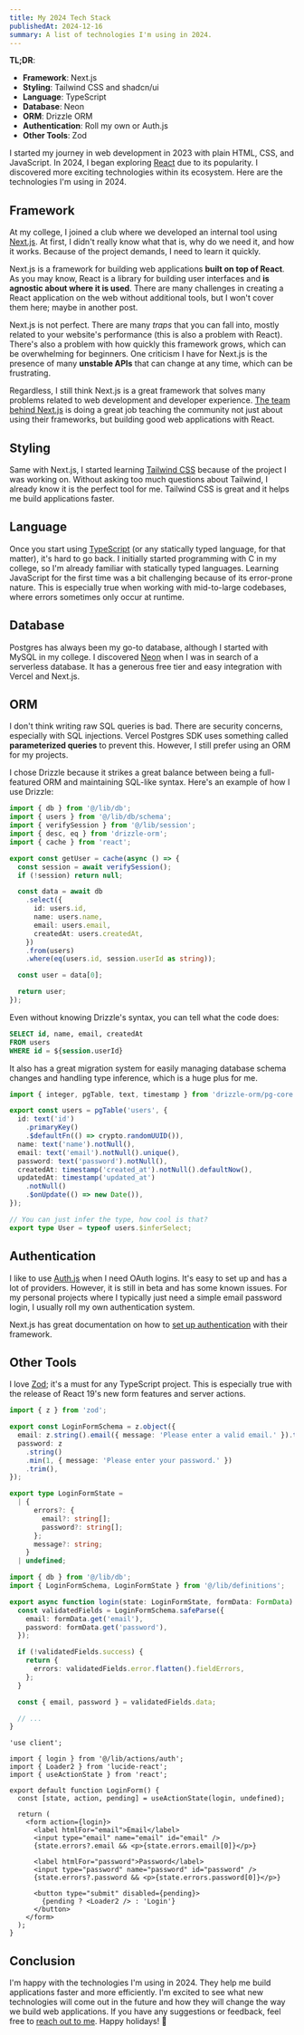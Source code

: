 ```yaml
---
title: My 2024 Tech Stack
publishedAt: 2024-12-16
summary: A list of technologies I'm using in 2024.
---
```


**TL;DR**:

- **Framework**: Next.js
- **Styling**: Tailwind CSS and shadcn/ui
- **Language**: TypeScript
- **Database**: Neon
- **ORM**: Drizzle ORM
- **Authentication**: Roll my own or Auth.js
- **Other Tools**: Zod

I started my journey in web development in 2023 with plain HTML, CSS, and JavaScript. In 2024, I began exploring [React](https://github.com/facebook/react) due to its popularity. I discovered more exciting technologies within its ecosystem. Here are the technologies I'm using in 2024.

## Framework

At my college, I joined a club where we developed an internal tool using [Next.js](https://github.com/vercel/next.js). At first, I didn't really know what that is, why do we need it, and how it works. Because of the project demands, I need to learn it quickly.

Next.js is a framework for building web applications **built on top of React**. As you may know, React is a library for building user interfaces and **is agnostic about where it is used**. There are many challenges in creating a React application on the web without additional tools, but I won't cover them here; maybe in another post.

Next.js is not perfect. There are many _traps_ that you can fall into, mostly related to your website's performance (this is also a problem with React). There's also a problem with how quickly this framework grows, which can be overwhelming for beginners. One criticism I have for Next.js is the presence of many **unstable APIs** that can change at any time, which can be frustrating.

Regardless, I still think Next.js is a great framework that solves many problems related to web development and developer experience. [The team behind Next.js](https://vercel.com) is doing a great job teaching the community not just about using their frameworks, but building good web applications with React.

## Styling

Same with Next.js, I started learning [Tailwind CSS](https://github.com/tailwindlabs/tailwindcss) because of the project I was working on. Without asking too much questions about Tailwind, I already know it is the perfect tool for me. Tailwind CSS is great and it helps me build applications faster.

## Language

Once you start using [TypeScript](https://github.com/microsoft/TypeScript) (or any statically typed language, for that matter), it's hard to go back. I initially started programming with C in my college, so I'm already familiar with statically typed languages. Learning JavaScript for the first time was a bit challenging because of its error-prone nature. This is especially true when working with mid-to-large codebases, where errors sometimes only occur at runtime.

## Database

Postgres has always been my go-to database, although I started with MySQL in my college. I discovered [Neon](https://github.com/neondatabase/neon) when I was in search of a serverless database. It has a generous free tier and easy integration with Vercel and Next.js.

## ORM

I don't think writing raw SQL queries is bad. There are security concerns, especially with SQL injections. Vercel Postgres SDK uses something called **parameterized queries** to prevent this. However, I still prefer using an ORM for my projects.

I chose Drizzle because it strikes a great balance between being a full-featured ORM and maintaining SQL-like syntax. Here's an example of how I use Drizzle:

```typescript
import { db } from '@/lib/db';
import { users } from '@/lib/db/schema';
import { verifySession } from '@/lib/session';
import { desc, eq } from 'drizzle-orm';
import { cache } from 'react';

export const getUser = cache(async () => {
  const session = await verifySession();
  if (!session) return null;

  const data = await db
    .select({
      id: users.id,
      name: users.name,
      email: users.email,
      createdAt: users.createdAt,
    })
    .from(users)
    .where(eq(users.id, session.userId as string));

  const user = data[0];

  return user;
});
```

Even without knowing Drizzle's syntax, you can tell what the code does:

```sql
SELECT id, name, email, createdAt
FROM users
WHERE id = ${session.userId}
```

It also has a great migration system for easily managing database schema changes and handling type inference, which is a huge plus for me.

```typescript
import { integer, pgTable, text, timestamp } from 'drizzle-orm/pg-core';

export const users = pgTable('users', {
  id: text('id')
    .primaryKey()
    .$defaultFn(() => crypto.randomUUID()),
  name: text('name').notNull(),
  email: text('email').notNull().unique(),
  password: text('password').notNull(),
  createdAt: timestamp('created_at').notNull().defaultNow(),
  updatedAt: timestamp('updated_at')
    .notNull()
    .$onUpdate(() => new Date()),
});

// You can just infer the type, how cool is that?
export type User = typeof users.$inferSelect;
```

## Authentication

I like to use [Auth.js](https://github.com/nextauthjs/next-auth) when I need OAuth logins. It's easy to set up and has a lot of providers. However, it is still in beta and has some known issues. For my personal projects where I typically just need a simple email password login, I usually roll my own authentication system.

Next.js has great documentation on how to [set up authentication](https://nextjs.org/docs/app/building-your-application/authentication) with their framework.

## Other Tools

I love [Zod](https://github.com/colinhacks/zod); it's a must for any TypeScript project. This is especially true with the release of React 19's new form features and server actions.

```typescript
import { z } from 'zod';

export const LoginFormSchema = z.object({
  email: z.string().email({ message: 'Please enter a valid email.' }).trim(),
  password: z
    .string()
    .min(1, { message: 'Please enter your password.' })
    .trim(),
});

export type LoginFormState =
  | {
      errors?: {
        email?: string[];
        password?: string[];
      };
      message?: string;
    }
  | undefined;
```

```typescript
import { db } from '@/lib/db';
import { LoginFormSchema, LoginFormState } from '@/lib/definitions';

export async function login(state: LoginFormState, formData: FormData) {
  const validatedFields = LoginFormSchema.safeParse({
    email: formData.get('email'),
    password: formData.get('password'),
  });

  if (!validatedFields.success) {
    return {
      errors: validatedFields.error.flatten().fieldErrors,
    };
  }

  const { email, password } = validatedFields.data;

  // ...
}
```

```tsx
'use client';

import { login } from '@/lib/actions/auth';
import { Loader2 } from 'lucide-react';
import { useActionState } from 'react';

export default function LoginForm() {
  const [state, action, pending] = useActionState(login, undefined);

  return (
    <form action={login}>
      <label htmlFor="email">Email</label>
      <input type="email" name="email" id="email" />
      {state.errors?.email && <p>{state.errors.email[0]}</p>}

      <label htmlFor="password">Password</label>
      <input type="password" name="password" id="password" />
      {state.errors?.password && <p>{state.errors.password[0]}</p>}

      <button type="submit" disabled={pending}>
        {pending ? <Loader2 /> : 'Login'}
      </button>
    </form>
  );
}
```

## Conclusion

I'm happy with the technologies I'm using in 2024. They help me build applications faster and more efficiently. I'm excited to see what new technologies will come out in the future and how they will change the way we build web applications. If you have any suggestions or feedback, feel free to [reach out to me](/contact). Happy holidays! 🎄

```

```

